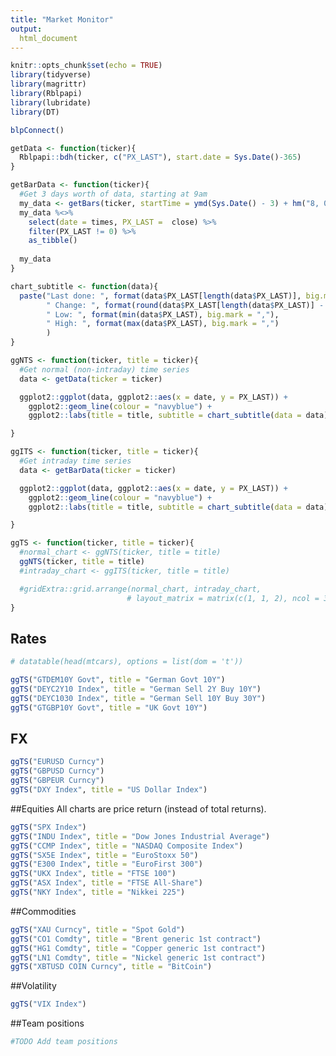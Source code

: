 ```yaml
---
title: "Market Monitor"
output: 
  html_document
---
```


```r
knitr::opts_chunk$set(echo = TRUE)
library(tidyverse)
library(magrittr)
library(Rblpapi)
library(lubridate)
library(DT)

blpConnect()

getData <- function(ticker){
  Rblpapi::bdh(ticker, c("PX_LAST"), start.date = Sys.Date()-365)
}

getBarData <- function(ticker){
  #Get 3 days worth of data, starting at 9am
  my_data <- getBars(ticker, startTime = ymd(Sys.Date() - 3) + hm("8, 0"), endTime = ymd(Sys.Date()) + hm("8, 0"))  
  my_data %<>% 
    select(date = times, PX_LAST =  close) %>%
    filter(PX_LAST != 0) %>%
    as_tibble()
  
  my_data
}

chart_subtitle <- function(data){
  paste("Last done: ", format(data$PX_LAST[length(data$PX_LAST)], big.mark = ","),
        " Change: ", format(round(data$PX_LAST[length(data$PX_LAST)] - data$PX_LAST[length(data$PX_LAST) - 1], 3), big.mark = ","),
        " Low: ", format(min(data$PX_LAST), big.mark = ","),
        " High: ", format(max(data$PX_LAST), big.mark = ",")
        )
}

ggNTS <- function(ticker, title = ticker){
  #Get normal (non-intraday) time series
  data <- getData(ticker = ticker)

  ggplot2::ggplot(data, ggplot2::aes(x = date, y = PX_LAST)) +
    ggplot2::geom_line(colour = "navyblue") +
    ggplot2::labs(title = title, subtitle = chart_subtitle(data = data), y = "Price", x = "Date")

}

ggITS <- function(ticker, title = ticker){
  #Get intraday time series
  data <- getBarData(ticker = ticker)

  ggplot2::ggplot(data, ggplot2::aes(x = date, y = PX_LAST)) +
    ggplot2::geom_line(colour = "navyblue") +
    ggplot2::labs(title = title, subtitle = chart_subtitle(data = data), y = "Price", x = "Date")

}

ggTS <- function(ticker, title = ticker){
  #normal_chart <- ggNTS(ticker, title = title)
  ggNTS(ticker, title = title)
  #intraday_chart <- ggITS(ticker, title = title)

  #gridExtra::grid.arrange(normal_chart, intraday_chart,
                          # layout_matrix = matrix(c(1, 1, 2), ncol = 3))
}


```

## Rates
```r
# datatable(head(mtcars), options = list(dom = 't'))

ggTS("GTDEM10Y Govt", title = "German Govt 10Y")
ggTS("DEYC2Y10 Index", title = "German Sell 2Y Buy 10Y")
ggTS("DEYC1030 Index", title = "German Sell 10Y Buy 30Y")
ggTS("GTGBP10Y Govt", title = "UK Govt 10Y")
```

## FX 
```r
ggTS("EURUSD Curncy")
ggTS("GBPUSD Curncy")
ggTS("GBPEUR Curncy")
ggTS("DXY Index", title = "US Dollar Index")
```

##Equities
All charts are price return (instead of total returns).

```r
ggTS("SPX Index")
ggTS("INDU Index", title = "Dow Jones Industrial Average")
ggTS("CCMP Index", title = "NASDAQ Composite Index")
ggTS("SX5E Index", title = "EuroStoxx 50")
ggTS("E300 Index", title = "EuroFirst 300")
ggTS("UKX Index", title = "FTSE 100")
ggTS("ASX Index", title = "FTSE All-Share")
ggTS("NKY Index", title = "Nikkei 225")
```

##Commodities

```r
ggTS("XAU Curncy", title = "Spot Gold")
ggTS("CO1 Comdty", title = "Brent generic 1st contract")
ggTS("HG1 Comdty", title = "Copper generic 1st contract")
ggTS("LN1 Comdty", title = "Nickel generic 1st contract")
ggTS("XBTUSD COIN Curncy", title = "BitCoin")

```

##Volatility

```r
ggTS("VIX Index")
```

##Team positions
```r
#TODO Add team positions
```
